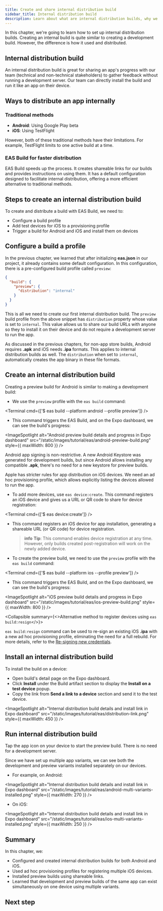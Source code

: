 ```yaml
---
title: Create and share internal distribution build
sidebar_title: Internal distribution build
description: Learn about what are internal distribution builds, why we need them, and how to create them.
---
```



In this chapter, we're going to learn how to set up internal distribution builds. Creating an internal build is quite similar to creating a development build. However, the difference is how it used and distributed.

## Internal distribution build

An internal distribution build is great for sharing an app's progress with our team (technical and non-technical stakeholders) to gather feedback without running a development server. Our team can directly install the build and run it like an app on their device.

## Ways to distribute an app internally

### Traditional methods

- **Android**: Using Google Play beta
- **iOS**: Using TestFlight

However, both of these traditional methods have their limitations. For example, TestFlight limits to one active build at a time.

### EAS Build for faster distribution

EAS Build speeds up the process. It creates shareable links for our builds and provides instructions on using them. It has a default configuration designed to facilitate internal distribution, offering a more efficient alternative to traditional methods.

## Steps to create an internal distribution build

To create and distribute a build with EAS Build, we need to:

- Configure a build profile
- Add test devices for iOS to a provisioning profile
- Trigger a build for Android and iOS and install them on devices

<Step label="1">

## Configure a build a profile

In the previous chapter, we learned that after initializing **eas.json** in our project, it already contains some default configuration. In this configuration, there is a pre-configured build profile called `preview`:

```json eas.json
{
  "build": {
    "preview": {
      "distribution": "internal"
    }
  }
}
```

This is all we need to create our first internal distribution build. The `preview` build profile from the above snippet has `distribution` property whose value is set to `internal`. This value allows us to share our build URLs with anyone so they to install it on their device and do not require a development server to run the app.

As discussed in the previous chapters, for non-app store builds, Android requires **.apk** and iOS needs **.ipa** formats. This applies to internal distribution builds as well. The `distribution` when set to `internal`, automatically creates the app binary in these file formats.

</Step>

<Step label="2">

## Create an internal distribution build

<Tabs>

<Tab label="Android">

Creating a preview build for Android is similar to making a development build:

- We use the `preview` profile with the `eas build` command:

<Terminal cmd={['$ eas build --platform android --profile preview']} />

- This command triggers the EAS Build, and on the Expo dashboard, we can see the build's progress:

<ImageSpotlight
  alt="Android preview build details and progress in Expo dashboard"
  src="/static/images/tutorial/eas/android-preview-build.png"
  style={{ maxWidth: 800 }}
/>

<Collapsible summary="Android app signing credentials">

Android app signing is non-restrictive. A new Android Keystore was generated for development builds, but since Android allows installing any compatible **.apk**, there's no need for a new keystore for preview builds.

</Collapsible>

</Tab>

<Tab label="iOS">

Apple has stricter rules for app distribution on iOS devices. We need an ad hoc provisioning profile, which allows explicitly listing the devices allowed to run the app.

- To add more devices, use `eas device:create`. This command registers an iOS device and gives us a URL or QR code to share for device registration:

<Terminal cmd={['$ eas device:create']} />

- This command registers an iOS device for app installation, generating a shareable URL (or QR code) for device registration.

  > **info** **Tip**: This command enables device registration at any time. However, only builds created post-registration will work on the newly added device.

- To create the preview build, we need to use the `preview` profile with the `eas build` command:

<Terminal cmd={['$ eas build --platform ios --profile preview']} />

- This command triggers the EAS Build, and on the Expo dashboard, we can see the build's progress:

<ImageSpotlight
  alt="iOS preview build details and progress in Expo dashboard"
  src="/static/images/tutorial/eas/ios-preview-build.png"
  style={{ maxWidth: 800 }}
/>

<Collapsible summary={<>Alternative method to register devices using <CODE>eas build:resign</CODE></>}>

`eas build:resign` command can be used to re-sign an existing iOS **.ipa** with a new ad hoc provisioning profile, eliminating the need for a full rebuild. For more details, refer to the [Re-signing new credentials](/app-signing/app-credentials/#re-signing-new-credentials).

</Collapsible>

</Tab>

</Tabs>

</Step>

<Step label="3">

## Install an internal distribution build

To install the build on a device:

- Open build's detail page on the Expo dashboard.
- Click **Install** under the Build artifact section to display the **Install on a test device** popup.
- Copy the link from **Send a link to a device** section and send it to the test device.

<ImageSpotlight
  alt="Internal distribution build details and install link in Expo dashboard"
  src="/static/images/tutorial/eas/distribution-link.png"
  style={{ maxWidth: 450 }}
/>

</Step>

<Step label="4">

## Run internal distribution build

Tap the app icon on your device to start the preview build. There is no need for a development server.

Since we have set up multiple app variants, we can see both the development and preview variants installed separately on our devices.

- For example, on Android:

<ImageSpotlight
  alt="Internal distribution build details and install link in Expo dashboard"
  src="/static/images/tutorial/eas/android-multi-variants-installed.png"
  style={{ maxWidth: 270 }}
/>

- On iOS:

<ImageSpotlight
  alt="Internal distribution build details and install link in Expo dashboard"
  src="/static/images/tutorial/eas/ios-multi-variants-installed.png"
  style={{ maxWidth: 250 }}
/>

</Step>

## Summary

In this chapter, we:

- Configured and created internal distribution builds for both Android and iOS.
- Used ad hoc provisioning profiles for registering multiple iOS devices.
- Installed preview builds using shareable links.
- Learned that development and preview builds of the same app can exist simultaneously on one device using multiple variants.

## Next step

<BoxLink
  title="Manage different app versions"
  Icon={BookOpen02Icon}
  description="In the next chapter, learn about developer-facing and user-facing app versions and how to manage them automatically.."
  href="/tutorial/eas/manage-app-versions/"
/>
